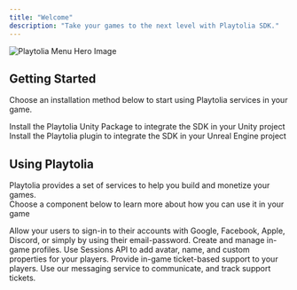 ```yaml
---
title: "Welcome"
description: "Take your games to the next level with Playtolia SDK."
---
```


<img
  className="rounded-lg"
  src="/images/menu_overlay_hero.png"
  alt="Playtolia Menu Hero Image"
/>

## Getting Started

Choose an installation method below to start using Playtolia services in your game.

<CardGroup cols={2}>
  <Card title="Playtolia for Unity" icon='
<svg
xmlns="http://www.w3.org/2000/svg"
xmlSpace="preserve"
style={{
enableBackground: "new 0 0 637.5 720",
}}
viewBox="0 0 637.5 720"
{...props}
>
<switch>
<g>
<path
d="m346.6 128.8 114 65.8c4.1 2.3 4.2 8.8 0 11l-135.5 78.2c-4.1 2.4-8.9 2.2-12.8 0l-135.4-78.2c-4.1-2.3-4.3-8.8 0-11l113.9-65.8V0L0 167.9v335.8-1.5 1.5l111.6-64.4V307.7c-.1-4.7 5.5-8 9.6-5.5l135.5 78.2c4.1 2.4 6.4 6.7 6.4 11.1v156.4c.1 4.7-5.4 8-9.5 5.5l-114-65.8-111.7 64.5L318.7 720l290.8-167.9L498 487.7l-114 65.8c-4 2.4-9.7-.7-9.5-5.5V391.6c0-4.7 2.6-8.9 6.4-11.1l135.4-78.2c4-2.5 9.7.7 9.6 5.5v131.6l111.6 64.4V167.9L346.6 0v128.8z"
style={{
fill: "#FFCF00",
}}
/>
</g>
</switch>
</svg>
' iconType="solid" color="#FFCF00">
    Install the Playtolia Unity Package to integrate the SDK in your Unity project
  </Card>
  <Card title="Playtolia for UE4" icon='
<svg
xmlns="http://www.w3.org/2000/svg"
xmlSpace="preserve"
style={{
enableBackground: "new 0 0 1280 1280",
}}
viewBox="0 0 1280 1280"
{...props}
>
<path
d="M640 1280c353.46 0 640-286.54 640-640S993.46 0 640 0 0 286.54 0 640s286.54 640 640 640zm163.7-284.19c156.5-73.92 205.56-210.43 216.6-263.61-57.22 58.6-120.53 118-163.11 76.88 0 0-2.33-219.45-2.33-309.43 0-121 114.75-211.18 114.75-211.18-63.11 11.24-138.89 33.71-219.33 112.65-7.26 7.2-14.14 14.76-20.62 22.67-34.47-26.39-79.14-18.48-79.14-18.48 24.14 13.26 48.23 51.88 48.23 83.85v314.26s-52.63 46.3-93.19 46.3c-9.14.07-18.17-2.05-26.33-6.18a57.231 57.231 0 0 1-20.56-17.56 61.56 61.56 0 0 1-7.91-13.65V424.07c-11.99 9.89-52.51 18.04-52.51-49.22 0-41.79 30.11-91.6 83.73-122.15a395.165 395.165 0 0 0-198.92 91.76 389.456 389.456 0 0 0-100.31 134.4 389.547 389.547 0 0 0-34.51 164.12s39.21-122.51 88.32-133.83a47.492 47.492 0 0 1 41.7 8.8 47.382 47.382 0 0 1 13.51 17.23c3.1 6.72 4.59 14.07 4.34 21.46V844.3c0 29.16-18.8 35.53-36.17 35.22-11.77-.83-23.4-3.02-34.66-6.53a391.43 391.43 0 0 0 136.15 115.66 391.381 391.381 0 0 0 173.37 43.1l106.05-106.6 62.85 70.66z"
style={{
fillRule: "evenodd",
clipRule: "evenodd",
fill: "#FFCF00",
}}
/>
</svg>
' iconType="solid" color="#FFCF00">
    Install the Playtolia plugin to integrate the SDK in your Unreal Engine project
  </Card>
</CardGroup>

## Using Playtolia

Playtolia provides a set of services to help you build and monetize your games.\
Choose a component below to learn more about how you can use it in your game

<CardGroup cols={2}>
  <Card title="Authentication" icon="arrow-right-to-bracket">
    Allow your users to sign-in to their accounts with Google, Facebook, Apple, Discord, or simply by using their email-password.
  </Card>
  <Card title="Account Management" icon="circle-user">
    Create and manage in-game profiles. Use Sessions API to add avatar, name, and custom properties for your players.
  </Card>
  <Card title="Support" icon="user-headset">
    Provide in-game ticket-based support to your players. Use our messaging service to communicate, and track support tickets.
  </Card>
</CardGroup>